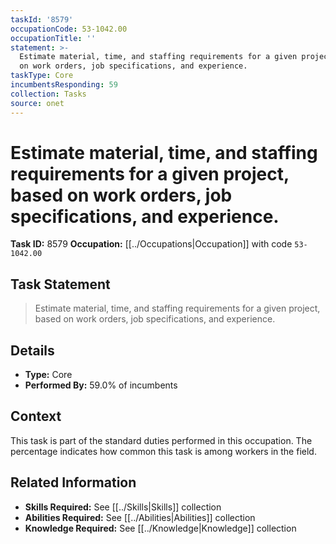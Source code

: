 ```yaml
---
taskId: '8579'
occupationCode: 53-1042.00
occupationTitle: ''
statement: >-
  Estimate material, time, and staffing requirements for a given project, based
  on work orders, job specifications, and experience.
taskType: Core
incumbentsResponding: 59
collection: Tasks
source: onet
---
```

# Estimate material, time, and staffing requirements for a given project, based on work orders, job specifications, and experience.

**Task ID:** 8579
**Occupation:** [[../Occupations|Occupation]] with code `53-1042.00`

## Task Statement

> Estimate material, time, and staffing requirements for a given project, based on work orders, job specifications, and experience.

## Details

- **Type:** Core
- **Performed By:** 59.0% of incumbents

## Context

This task is part of the standard duties performed in this occupation. The percentage indicates how common this task is among workers in the field.

## Related Information

- **Skills Required:** See [[../Skills|Skills]] collection
- **Abilities Required:** See [[../Abilities|Abilities]] collection
- **Knowledge Required:** See [[../Knowledge|Knowledge]] collection
